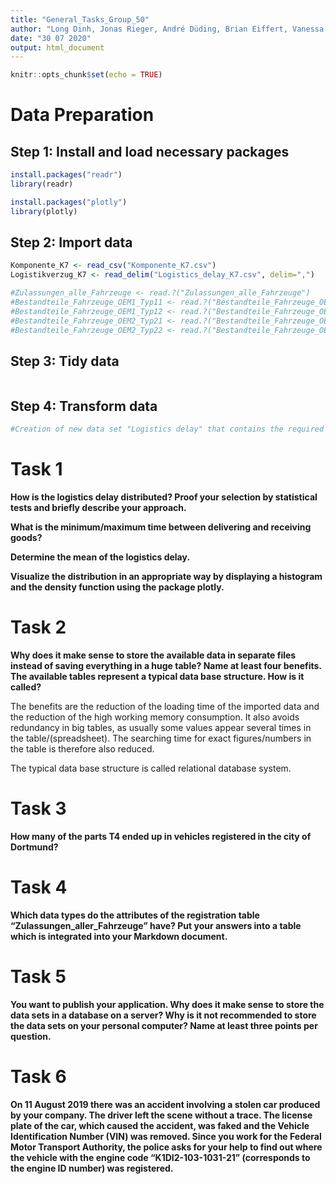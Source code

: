 ```yaml
---
title: "General_Tasks_Group_50"
author: "Long Dinh, Jonas Rieger, André Düding, Brian Eiffert, Vanessa Schweitzer"
date: "30 07 2020"
output: html_document
---
```


```r
knitr::opts_chunk$set(echo = TRUE)
```

# Data Preparation

## Step 1: Install and load necessary packages
```r
install.packages("readr")
library(readr)

install.packages("plotly")
library(plotly)
```

## Step 2: Import data 
```r

Komponente_K7 <- read_csv("Komponente_K7.csv")
Logistikverzug_K7 <- read_delim("Logistics_delay_K7.csv", delim=",")

#Zulassungen_alle_Fahrzeuge <- read.?("Zulassungen_alle_Fahrzeuge")
#Bestandteile_Fahrzeuge_OEM1_Typ11 <- read.?("Bestandteile_Fahrzeuge_OEM1_Typ11")
#Bestandteile_Fahrzeuge_OEM1_Typ12 <- read.?("Bestandteile_Fahrzeuge_OEM1_Typ12")
#Bestandteile_Fahrzeuge_OEM2_Typ21 <- read.?("Bestandteile_Fahrzeuge_OEM2_Typ21") 
#Bestandteile_Fahrzeuge_OEM2_Typ22 <- read.?("Bestandteile_Fahrzeuge_OEM2_Typ22")

```
## Step 3: Tidy data 
```r

```

## Step 4: Transform data 
```r
#Creation of new data set "Logistics delay" that contains the required information from both data sets
```


# Task 1

**How is the logistics delay distributed? Proof your selection by statistical tests and briefly describe your approach.**

**What is the minimum/maximum time between delivering and receiving goods?**

**Determine the mean of the logistics delay.**

**Visualize the distribution in an appropriate way by displaying a histogram and the density function using the package plotly.**


# Task 2

**Why does it make sense to store the available data in separate files instead of saving everything in a huge table? Name at least four benefits. The available tables represent a typical data base structure. How is it called?**

The benefits are the reduction of the loading time of the imported data and the reduction of the high working memory consumption. It also avoids redundancy in big tables, as usually some values appear several times in the table/(spreadsheet). The searching time for exact figures/numbers in the table is therefore also reduced.

The typical data base structure is called relational database system. 

# Task 3

**How many of the parts T4 ended up in vehicles registered in the city of Dortmund?**

# Task 4

**Which data types do the attributes of the registration table "Zulassungen_aller_Fahrzeuge" have? Put your answers into a table which is integrated into your Markdown document.**

# Task 5

**You want to publish your application. Why does it make sense to store the data sets in a database on a server? Why is it not recommended to store the data sets on your personal computer? Name at least three points per question.**

# Task 6

**On 11 August 2019 there was an accident involving a stolen car produced by your company. The driver left the scene without a trace. The license plate of the car, which caused the accident, was faked and the Vehicle Identification Number (VIN) was removed. Since you work for the Federal Motor Transport Authority, the police asks for your help to find out where the vehicle with the engine code "K1DI2-103-1031-21" (corresponds to the engine ID number) was registered.**